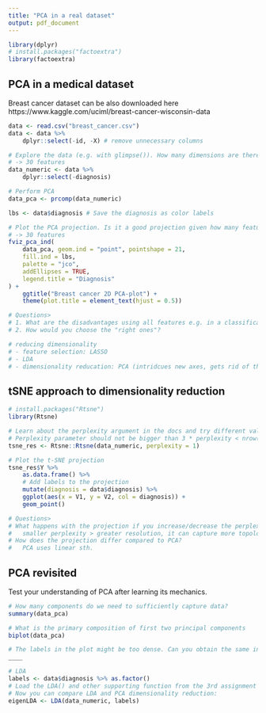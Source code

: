 ```yaml
---
title: "PCA in a real dataset"
output: pdf_document
---
```


```r
library(dplyr)
# install.packages("factoextra")
library(factoextra)
```

## PCA in a medical dataset
Breast cancer dataset can be also downloaded here https://www.kaggle.com/uciml/breast-cancer-wisconsin-data

```r
data <- read.csv("breast_cancer.csv")
data <- data %>%
	dplyr::select(-id, -X) # remove unnecessary columns

# Explore the data (e.g. with glimpse()). How many dimensions are there?
# -> 30 features
data_numeric <- data %>%
	dplyr::select(-diagnosis)

# Perform PCA
data_pca <- prcomp(data_numeric)

lbs <- data$diagnosis # Save the diagnosis as color labels

# Plot the PCA projection. Is it a good projection given how many features we have?
# -> 30 features
fviz_pca_ind(
	data_pca, geom.ind = "point", pointshape = 21,
	fill.ind = lbs,
	palette = "jco",
	addEllipses = TRUE,
	legend.title = "Diagnosis"
) +
	ggtitle("Breast cancer 2D PCA-plot") +
	theme(plot.title = element_text(hjust = 0.5))

# Questions>
# 1. What are the disadvantages using all features e.g. in a classification task and visualization?
# 2. How would you choose the "right ones"?

# reducing dimensionality
# - feature selection: LASSO
# - LDA
# - dimensionality reducation: PCA (intridcues new axes, gets rid of the old ones)
```

## tSNE approach to dimensionality reduction

```r
# install.packages("Rtsne")
library(Rtsne)

# Learn about the perplexity argument in the docs and try different values (suggested values are between 10 and 100)
# Perplexity parameter should not be bigger than 3 * perplexity < nrow(X) - 1, see details for interpretation.
tsne_res <- Rtsne::Rtsne(data_numeric, perplexity = 1)

# Plot the t-SNE projection
tsne_res$Y %>%
	as.data.frame() %>%
	# Add labels to the projection
	mutate(diagnosis = data$diagnosis) %>%
	ggplot(aes(x = V1, y = V2, col = diagnosis)) +
	geom_point()

# Questions>
# What happens with the projection if you increase/decrease the perplexity values?
#   smaller perplexity > greater resolution, it can capture more topology
# How does the projection differ compared to PCA?
#   PCA uses linear sth.
```

## PCA revisited
Test your understanding of PCA after learning its mechanics.
```r
# How many components do we need to sufficiently capture data?
summary(data_pca)

# What is the primary composition of first two principal components
biplot(data_pca)

# The labels in the plot might be too dense. Can you obtain the same information other way?
____
```



```r
# LDA
labels <- data$diagnosis %>% as.factor()
# Load the LDA() and other supporting function from the 3rd assignment into the environment.
# Now you can compare LDA and PCA dimensionality reduction:
eigenLDA <- LDA(data_numeric, labels)
```
